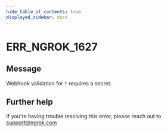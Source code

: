 ```yaml
---
hide_table_of_contents: true
displayed_sidebar: docs
---
```



# ERR_NGROK_1627

## Message

Webhook validation for `T` requires a secret.

<ErrorDetails error="err_ngrok_1627" />

## Further help

If you're having trouble resolving this error, please reach out to [support@ngrok.com](mailto:support@ngrok.com?subject=Help%20with%20ERR_NGROK_1627)

